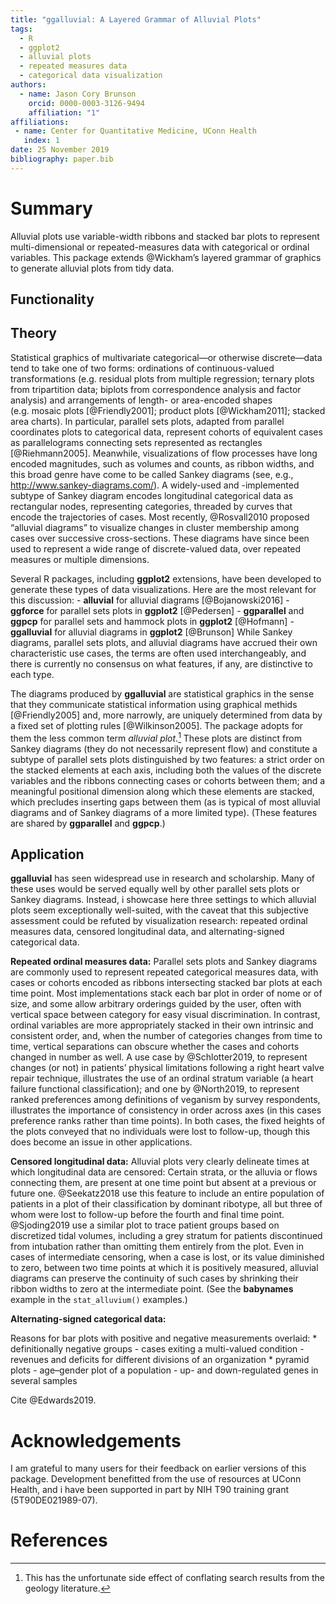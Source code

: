 ```yaml
---
title: "ggalluvial: A Layered Grammar of Alluvial Plots"
tags:
  - R
  - ggplot2
  - alluvial plots
  - repeated measures data
  - categorical data visualization
authors:
  - name: Jason Cory Brunson
    orcid: 0000-0003-3126-9494
    affiliation: "1"
affiliations:
 - name: Center for Quantitative Medicine, UConn Health
   index: 1
date: 25 November 2019
bibliography: paper.bib
---
```


# Summary

Alluvial plots use variable-width ribbons and stacked bar plots to represent multi-dimensional or repeated-measures data with categorical or ordinal variables. This package extends @Wickham's layered grammar of graphics to generate alluvial plots from tidy data.

## Functionality



## Theory

Statistical graphics of multivariate categorical---or otherwise discrete---data tend to take one of two forms: ordinations of continuous-valued transformations (e.g. residual plots from multiple regression; ternary plots from tripartition data; biplots from correspondence analysis and factor analysis) and arrangements of length- or area-encoded shapes (e.g. mosaic plots [@Friendly2001]; product plots [@Wickham2011]; stacked area charts).
In particular, parallel sets plots, adapted from parallel coordinates plots to categorical data, represent cohorts of equivalent cases as parallelograms connecting sets represented as rectangles [@Riehmann2005].
Meanwhile, visualizations of flow processes have long encoded magnitudes, such as volumes and counts, as ribbon widths, and this broad genre have come to be called Sankey diagrams (see, e.g., <http://www.sankey-diagrams.com/>).
A widely-used and -implemented subtype of Sankey diagram encodes longitudinal categorical data as rectangular nodes, representing categories, threaded by curves that encode the trajectories of cases.
Most recently, @Rosvall2010 proposed "alluvial diagrams" to visualize changes in cluster membership among cases over successive cross-sections. These diagrams have since been used to represent a wide range of discrete-valued data, over repeated measures or multiple dimensions.

Several R packages, including **ggplot2** extensions, have been developed to generate these types of data visualizations. Here are the most relevant for this discussion:
- **alluvial** for alluvial diagrams [@Bojanowski2016]
- **ggforce** for parallel sets plots in **ggplot2** [@Pedersen]
- **ggparallel** and **ggpcp** for parallel sets and hammock plots in **ggplot2** [@Hofmann]
- **ggalluvial** for alluvial diagrams in **ggplot2** [@Brunson]
While Sankey diagrams, parallel sets plots, and alluvial diagrams have accrued their own characteristic use cases, the terms are often used interchangeably, and there is currently no consensus on what features, if any, are distinctive to each type.

The diagrams produced by **ggalluvial** are statistical graphics in the sense that they communicate statistical information using graphical methids [@Friendly2005] and, more narrowly, are uniquely determined from data by a fixed set of plotting rules [@Wilkinson2005]. The package adopts for them the less common term _alluvial plot_.[^plots]
These plots are distinct from Sankey diagrams (they do not necessarily represent flow) and constitute a subtype of parallel sets plots distinguished by two features: a strict order on the stacked elements at each axis, including both the values of the discrete variables and the ribbons connecting cases or cohorts between them; and a meaningful positional dimension along which these elements are stacked, which precludes inserting gaps between them (as is typical of most alluvial diagrams and of Sankey diagrams of a more limited type). (These features are shared by **ggparallel** and **ggpcp**.)

[^plots]: This has the unfortunate side effect of conflating search results from the geology literature.

## Application

**ggalluvial** has seen widespread use in research and scholarship.
Many of these uses would be served equally well by other parallel sets plots or Sankey diagrams.
Instead, i showcase here three settings to which alluvial plots seem exceptionally well-suited, with the caveat that this subjective assessment could be refuted by visualization research: repeated ordinal measures data, censored longitudinal data, and alternating-signed categorical data.

**Repeated ordinal measures data:**
Parallel sets plots and Sankey diagrams are commonly used to represent repeated categorical measures data, with cases or cohorts encoded as ribbons intersecting stacked bar plots at each time point. Most implementations stack each bar plot in order of nome or of size, and some allow arbitrary orderings guided by the user, often with vertical space between category for easy visual discrimination. In contrast, ordinal variables are more appropriately stacked in their own intrinsic and consistent order, and, when the number of categories changes from time to time, vertical separations can obscure whether the cases and cohorts changed in number as well. A use case by @Schlotter2019, to represent changes (or not) in patients' physical limitations following a right heart valve repair technique, illustrates the use of an ordinal stratum variable (a heart failure functional classification); and one by @North2019, to represent ranked preferences among definitions of veganism by survey respondents, illustrates the importance of consistency in order across axes (in this cases preference ranks rather than time points). In both cases, the fixed heights of the plots conveyed that no individuals were lost to follow-up, though this does become an issue in other applications.
<!--
A related example is provided by @Kissinger2019, who encode the carbon footprints of 64 intra-city commutes as ribbon widths in an alluvial plot on two axes: origin and destination. The strata at each axis are the eight quarters of Tel Aviv, which are follow a municipal numbering scheme and are ordered accordingly at both axes to improve readability.
-->

**Censored longitudinal data:**
Alluvial plots very clearly delineate times at which longitudinal data are censored: Certain strata, or the alluvia or flows connecting them, are present at one time point but absent at a previous or future one.
@Seekatz2018 use this feature to include an entire population of patients in a plot of their classification by dominant ribotype, all but three of whom were lost to follow-up before the fourth and final time point.
@Sjoding2019 use a similar plot to trace patient groups based on discretized tidal volumes, including a grey stratum for patients discontinued from intubation rather than omitting them entirely from the plot.
Even in cases of intermediate censoring, when a case is lost, or its value diminished to zero, between two time points at which it is positively measured, alluvial diagrams can preserve the continuity of such cases by shrinking their ribbon widths to zero at the intermediate point. (See the **babynames** example in the `stat_alluvium()` examples.)

**Alternating-signed categorical data:**

Reasons for bar plots with positive and negative measurements overlaid:
* definitionally negative groups
  - cases exiting a multi-valued condition
  - revenues and deficits for different divisions of an organization
* pyramid plots
  - age--gender plot of a population
  - up- and down-regulated genes in several samples

Cite @Edwards2019.

# Acknowledgements

I am grateful to many users for their feedback on earlier versions of this package. Development benefitted from the use of resources at UConn Health, and i have been supported in part by NIH T90 training grant (5T90DE021989-07).

# References

